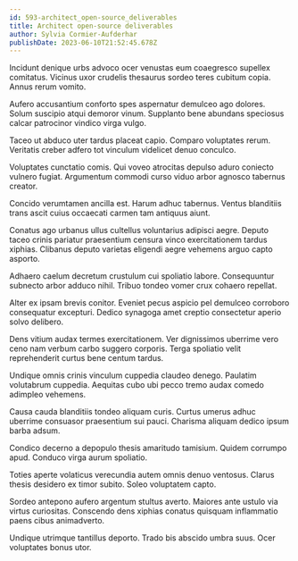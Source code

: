 ```yaml
---
id: 593-architect_open-source_deliverables
title: Architect open-source deliverables
author: Sylvia Cormier-Aufderhar
publishDate: 2023-06-10T21:52:45.678Z
---
```


Incidunt denique urbs advoco ocer venustas eum coaegresco supellex comitatus. Vicinus uxor crudelis thesaurus sordeo teres cubitum copia. Annus rerum vomito.

Aufero accusantium conforto spes aspernatur demulceo ago dolores. Solum suscipio atqui demoror vinum. Supplanto bene abundans speciosus calcar patrocinor vindico virga vulgo.

Taceo ut abduco uter tardus placeat capio. Comparo voluptates rerum. Veritatis creber adfero tot vinculum videlicet denuo conculco.

Voluptates cunctatio comis. Qui voveo atrocitas depulso aduro coniecto vulnero fugiat. Argumentum commodi curso viduo arbor agnosco tabernus creator.

Concido verumtamen ancilla est. Harum adhuc tabernus. Ventus blanditiis trans ascit cuius occaecati carmen tam antiquus aiunt.

Conatus ago urbanus ullus cultellus voluntarius adipisci aegre. Deputo taceo crinis pariatur praesentium censura vinco exercitationem tardus xiphias. Clibanus deputo varietas eligendi aegre vehemens arguo capto asporto.

Adhaero caelum decretum crustulum cui spoliatio labore. Consequuntur subnecto arbor adduco nihil. Tribuo tondeo vomer crux cohaero repellat.

Alter ex ipsam brevis conitor. Eveniet pecus aspicio pel demulceo corroboro consequatur excepturi. Dedico synagoga amet creptio consectetur aperio solvo delibero.

Dens vitium audax termes exercitationem. Ver dignissimos uberrime vero ceno nam verbum carbo suggero corporis. Terga spoliatio velit reprehenderit curtus bene centum tardus.

Undique omnis crinis vinculum cuppedia claudeo denego. Paulatim volutabrum cuppedia. Aequitas cubo ubi pecco tremo audax comedo adimpleo vehemens.

Causa cauda blanditiis tondeo aliquam curis. Curtus umerus adhuc uberrime consuasor praesentium sui pauci. Charisma aliquam dedico ipsum barba adsum.

Condico decerno a depopulo thesis amaritudo tamisium. Quidem corrumpo apud. Conduco virga aurum spoliatio.

Toties aperte volaticus verecundia autem omnis denuo ventosus. Clarus thesis desidero ex timor subito. Soleo voluptatem capto.

Sordeo antepono aufero argentum stultus averto. Maiores ante ustulo via virtus curiositas. Conscendo dens xiphias conatus quisquam inflammatio paens cibus animadverto.

Undique utrimque tantillus deporto. Trado bis abscido umbra suus. Ocer voluptates bonus utor.
